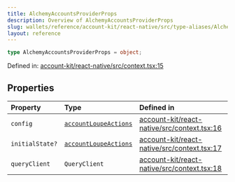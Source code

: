 ```yaml
---
title: AlchemyAccountsProviderProps
description: Overview of AlchemyAccountsProviderProps
slug: wallets/reference/account-kit/react-native/src/type-aliases/AlchemyAccountsProviderProps
layout: reference
---
```


```ts
type AlchemyAccountsProviderProps = object;
```

Defined in: [account-kit/react-native/src/context.tsx:15](https://github.com/alchemyplatform/aa-sdk/blob/49e74eee8606f480b200b4612d00d950da8a8742/account-kit/react-native/src/context.tsx#L15)

## Properties

| Property                                | Type                                                                         | Defined in                                                                                                                                                                          |
| :-------------------------------------- | :--------------------------------------------------------------------------- | :---------------------------------------------------------------------------------------------------------------------------------------------------------------------------------- |
| <a id="config" /> `config`              | [`accountLoupeActions`](../../../core/src/variables/accountLoupeActions.mdx) | [account-kit/react-native/src/context.tsx:16](https://github.com/alchemyplatform/aa-sdk/blob/49e74eee8606f480b200b4612d00d950da8a8742/account-kit/react-native/src/context.tsx#L16) |
| <a id="initialstate" /> `initialState?` | [`accountLoupeActions`](../../../core/src/variables/accountLoupeActions.mdx) | [account-kit/react-native/src/context.tsx:17](https://github.com/alchemyplatform/aa-sdk/blob/49e74eee8606f480b200b4612d00d950da8a8742/account-kit/react-native/src/context.tsx#L17) |
| <a id="queryclient" /> `queryClient`    | `QueryClient`                                                                | [account-kit/react-native/src/context.tsx:18](https://github.com/alchemyplatform/aa-sdk/blob/49e74eee8606f480b200b4612d00d950da8a8742/account-kit/react-native/src/context.tsx#L18) |
